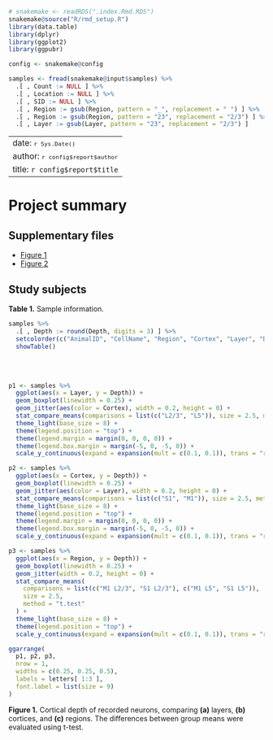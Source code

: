 ```r
# snakemake <- readRDS(".index.Rmd.RDS")
snakemake@source("R/rmd_setup.R")
library(data.table)
library(dplyr)
library(ggplot2)
library(ggpubr)

config <- snakemake@config

samples <- fread(snakemake@input$samples) %>%
  .[ , Count := NULL ] %>%
  .[ , Location := NULL ] %>%
  .[ , SID := NULL ] %>%
  .[ , Region := gsub(Region, pattern = "_", replacement = " ") ] %>%
  .[ , Region := gsub(Region, pattern = "23", replacement = "2/3") ] %>%
  .[ , Layer := gsub(Layer, pattern = "23", replacement = "2/3") ]
```

---
date: <small>`r Sys.Date()`</small>
author: <small>`r config$report$author`</small>
title: `r config$report$title`
---

# Project summary

## Supplementary files

- [Figure 1](www/figure1.png)
- [Figure 2](www/figure2.png)

## Study subjects

**Table 1.** Sample information.

```r
samples %>%
  .[ , Depth := round(Depth, digits = 3) ] %>%
  setcolorder(c("AnimalID", "CellName", "Region", "Cortex", "Layer", "Date", "Depth")) %>%
  showTable()
```

<br></br>

```r
p1 <- samples %>%
  ggplot(aes(x = Layer, y = Depth)) +
  geom_boxplot(linewidth = 0.25) +
  geom_jitter(aes(color = Cortex), width = 0.2, height = 0) +
  stat_compare_means(comparisons = list(c("L2/3", "L5")), size = 2.5, method = "t.test") +
  theme_light(base_size = 8) +
  theme(legend.position = "top") +
  theme(legend.margin = margin(0, 0, 0, 0)) +
  theme(legend.box.margin = margin(-5, 0, -5, 0)) +
  scale_y_continuous(expand = expansion(mult = c(0.1, 0.1)), trans = "reverse")

p2 <- samples %>%
  ggplot(aes(x = Cortex, y = Depth)) +
  geom_boxplot(linewidth = 0.25) +
  geom_jitter(aes(color = Layer), width = 0.2, height = 0) +
  stat_compare_means(comparisons = list(c("S1", "M1")), size = 2.5, method = "t.test") +
  theme_light(base_size = 8) +
  theme(legend.position = "top") +
  theme(legend.margin = margin(0, 0, 0, 0)) +
  theme(legend.box.margin = margin(-5, 0, -5, 0)) +
  scale_y_continuous(expand = expansion(mult = c(0.1, 0.1)), trans = "reverse")

p3 <- samples %>%
  ggplot(aes(x = Region, y = Depth)) +
  geom_boxplot(linewidth = 0.25) +
  geom_jitter(width = 0.2, height = 0) +
  stat_compare_means(
    comparisons = list(c("M1 L2/3", "S1 L2/3"), c("M1 L5", "S1 L5")),
    size = 2.5,
    method = "t.test"
  ) +
  theme_light(base_size = 8) +
  theme(legend.position = "top") +
  scale_y_continuous(expand = expansion(mult = c(0.1, 0.1)), trans = "reverse")

ggarrange(
  p1, p2, p3,
  nrow = 1,
  widths = c(0.25, 0.25, 0.5),
  labels = letters[ 1:3 ],
  font.label = list(size = 9)
)
```

**Figure 1.** Cortical depth of recorded neurons, comparing **(a)** layers, **(b)** cortices,
and **(c)** regions. The differences between group means were evaluated using t-test.

